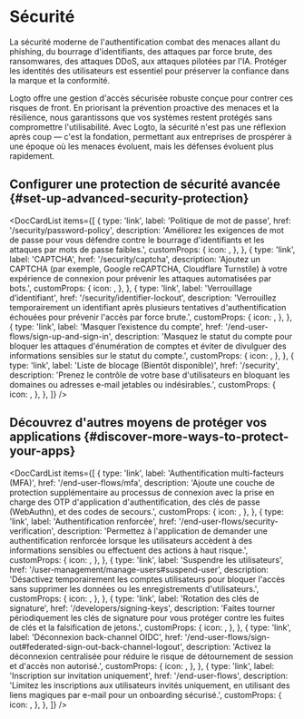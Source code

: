 
# Sécurité

La sécurité moderne de l'authentification combat des menaces allant du phishing, du bourrage d'identifiants, des attaques par force brute, des ransomwares, des attaques DDoS, aux attaques pilotées par l'IA. Protéger les identités des utilisateurs est essentiel pour préserver la confiance dans la marque et la conformité.

Logto offre une gestion d'accès sécurisée robuste conçue pour contrer ces risques de front. En priorisant la prévention proactive des menaces et la résilience, nous garantissons que vos systèmes restent protégés sans compromettre l'utilisabilité. Avec Logto, la sécurité n'est pas une réflexion après coup — c'est la fondation, permettant aux entreprises de prospérer à une époque où les menaces évoluent, mais les défenses évoluent plus rapidement.

## Configurer une protection de sécurité avancée \{#set-up-advanced-security-protection}

<DocCardList
  items={[
    {
      type: 'link',
      label: 'Politique de mot de passe',
      href: '/security/password-policy',
      description:
        'Améliorez les exigences de mot de passe pour vous défendre contre le bourrage d'identifiants et les attaques par mots de passe faibles.',
      customProps: {
        icon: <KeyIcon />,
      },
    },
    {
      type: 'link',
      label: 'CAPTCHA',
      href: '/security/captcha',
      description:
        'Ajoutez un CAPTCHA (par exemple, Google reCAPTCHA, Cloudflare Turnstile) à votre expérience de connexion pour prévenir les attaques automatisées par bots.',
      customProps: {
        icon: <CheckboxIcon />,
      },
    },
    {
      type: 'link',
      label: 'Verrouillage d’identifiant',
      href: '/security/identifier-lockout',
      description:
        'Verrouillez temporairement un identifiant après plusieurs tentatives d'authentification échouées pour prévenir l'accès par force brute.',
      customProps: {
        icon: <LockIcon />,
      },
    },
    {
      type: 'link',
      label: 'Masquer l’existence du compte',
      href: '/end-user-flows/sign-up-and-sign-in',
      description:
        'Masquez le statut du compte pour bloquer les attaques d'énumération de comptes et éviter de divulguer des informations sensibles sur le statut du compte.',
      customProps: {
        icon: <HideIcon />,
      },
    },
    {
      type: 'link',
      label: 'Liste de blocage (Bientôt disponible)',
      href: '/security',
      description:
        'Prenez le contrôle de votre base d'utilisateurs en bloquant les domaines ou adresses e-mail jetables ou indésirables.',
      customProps: {
        icon: <BlockUserIcon />,
      },
    },
  ]}
/>

## Découvrez d'autres moyens de protéger vos applications \{#discover-more-ways-to-protect-your-apps}

<DocCardList
  items={[
    {
      type: 'link',
      label: 'Authentification multi-facteurs (MFA)',
      href: '/end-user-flows/mfa',
      description:
        'Ajoute une couche de protection supplémentaire au processus de connexion avec la prise en charge des OTP d'application d'authentification, des clés de passe (WebAuthn), et des codes de secours.',
      customProps: {
        icon: <LockIcon />,
      },
    },
    {
      type: 'link',
      label: 'Authentification renforcée',
      href: '/end-user-flows/security-verification',
      description:
        'Permettez à l'application de demander une authentification renforcée lorsque les utilisateurs accèdent à des informations sensibles ou effectuent des actions à haut risque.',
      customProps: {
        icon: <SecurityIcon />,
      },
    },
    {
      type: 'link',
      label: 'Suspendre les utilisateurs',
      href: '/user-management/manage-users#suspend-user',
      description:
        'Désactivez temporairement les comptes utilisateurs pour bloquer l'accès sans supprimer les données ou les enregistrements d'utilisateurs.',
      customProps: {
        icon: <SuspendIcon />,
      },
    },
    {
      type: 'link',
      label: 'Rotation des clés de signature',
      href: '/developers/signing-keys',
      description:
        'Faites tourner périodiquement les clés de signature pour vous protéger contre les fuites de clés et la falsification de jetons.',
      customProps: {
        icon: <SendEmailIcon />,
      },
    },
    {
      type: 'link',
      label: 'Déconnexion back-channel OIDC',
      href: '/end-user-flows/sign-out#federated-sign-out-back-channel-logout',
      description:
        'Activez la déconnexion centralisée pour réduire le risque de détournement de session et d'accès non autorisé.',
      customProps: {
        icon: <SuspendIcon />,
      },
    },
    {
      type: 'link',
      label: 'Inscription sur invitation uniquement',
      href: '/end-user-flows',
      description:
        'Limitez les inscriptions aux utilisateurs invités uniquement, en utilisant des liens magiques par e-mail pour un onboarding sécurisé.',
      customProps: {
        icon: <SendEmailIcon />,
      },
    },
  ]}
/>